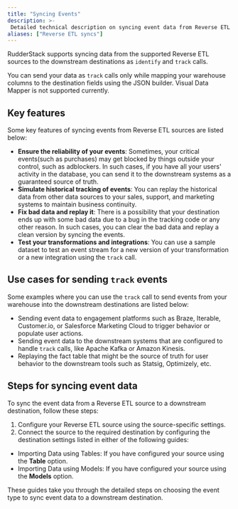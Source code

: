 ```yaml
---
title: "Syncing Events"
description: >-
 Detailed technical description on syncing event data from Reverse ETL sources to the destinations.
aliases: ["Reverse ETL syncs"]
---
```


RudderStack supports syncing data from the <Link to="/sources/reverse-etl/#supported-reverse-etl-sources">supported  Reverse ETL sources</Link> to the downstream destinations as <Link to="/event-spec/standard-events/identify/">`identify`</Link> and <Link to="/event-spec/standard-events/track/">`track`</Link> calls.

<div class="warningBlock">
You can send your data as <code class="inline-code">track</code> calls only while mapping your warehouse columns to the destination fields using the JSON builder. <Link to="/sources/reverse-etl/features/visual-data-mapper/">Visual Data Mapper</Link> is not supported currently.
</div>

## Key features

Some key features of syncing events from Reverse ETL sources are listed below:

- **Ensure the reliability of your events**: Sometimes, your critical events(such as purchases) may get blocked by things outside your control, such as adblockers. In such cases, if you have all your users' activity in the database, you can send it to the downstream systems as a guaranteed source of truth.
- **Simulate historical tracking of events**: You can replay the historical data from other data sources to your sales, support, and marketing systems to maintain business continuity.
- **Fix bad data and replay it**: There is a possibility that your destination ends up with some bad data due to a bug in the tracking code or any other reason.
In such cases, you can clear the bad data and replay a clean version by syncing the events.
- **Test your transformations and integrations**: You can use a sample dataset to test an event stream for a new version of your transformation or a new integration using the `track` call. 

## Use cases for sending `track` events

Some examples where you can use the `track` call to send events from your warehouse into the downstream destinations are listed below:

- Sending event data to engagement platforms such as Braze, Iterable, Customer.io, or Salesforce Marketing Cloud to trigger behavior or populate user actions.
- Sending event data to the downstream systems that are configured to handle `track` calls, like Apache Kafka or Amazon Kinesis.
- Replaying the fact table that might be the source of truth for user behavior to the downstream tools such as Statsig, Optimizely, etc.

## Steps for syncing event data

To sync the event data from a Reverse ETL source to a downstream destination, follow these steps:

1. Configure your Reverse ETL source using the <Link to="/sources/reverse-etl/">source-specific settings</Link>.
2. Connect the source to the required destination by configuring the destination settings listed in either of the following guides:
- <Link to="/sources/reverse-etl/common-settings/importing-data-using-tables/#data-import-settings">Importing Data using Tables</Link>: If you have configured your source using the <strong>Table</strong> option.
- <Link to="/sources/reverse-etl/common-settings/importing-data-using-models/#data-import-settings">Importing Data using Models</Link>: If you have configured your source using the <strong>Models</strong> option.

These guides take you through the detailed steps on choosing the event type to sync event data to a downstream destination.
